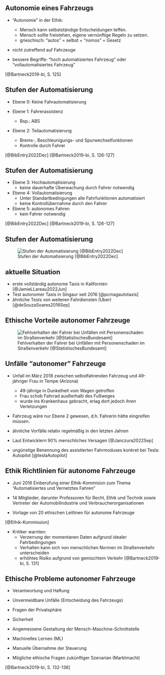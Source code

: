 ## Autonomie eines Fahrzeugs

-   "Autonomie" in der Ethik:
    -   Mensch kann selbstständige Entscheidungen teffen.
    -   Mensch sollte freistehen, eigene vernünftige Regeln zu setzen.
    -   grieschisch: "autos" = selbst + "nomos" = Gesetz

-   nicht zutreffend auf Fahrzeuge

-   bessere Begriffe: "hoch automatisiertes Fahrzeug" oder "vollautomatisiertes Fahrzeug"

[@Bartneck2019-bi, S. 125]

## Stufen der Automatisierung

-   Ebene 0: Keine Fahrautomatisierung

-   Ebene 1: Fahrerassistenz
    -   Bsp.: ABS

-   Ebene 2: Teilautomatisierung
    -   Brems-, Beschleunigungs- und Spurwechselfunktionen
    -   Kontrolle durch Fahrer

[@BibEntry2022Dec]  [@Bartneck2019-bi, S. 126-127]

## Stufen der Automatisierung

-   Ebene 3: Hochautomatisierung
    -   keine dauerhafte Überwachung durch Fahrer notwendig

-   Ebene 4: Vollautomatisierung
    -   Unter Standartbedingungen alle Fahrfunktionen automatisiert
    -   keine Kontrollübernahme durch den Fahrer

-   Ebene 5: autonomes Fahren
    -   kein Fahrer notwendig

[@BibEntry2022Dec]  [@Bartneck2019-bi, S. 126-127]

## Stufen der Automatisierung
![Stufen der Automatisierung [@BibEntry2022Dec]](images/BFU_Fahrassistenten_Automatisierung_DE.jpg)

##  aktuelle Situation

-   erste vollständig autonome Taxis in Kalifornien [@JamieLLareau2022Jun]
-   Test autonomer Taxis in Singaur seit 2016 [@pcmagautotaxis]
-   ähnliche Tests von weiteren Fahrdiensten (Uber) [@deSouzaSoares2016Sep]

## Ethische Vorteile autonomer Fahrzeuge

![Fehlverhalten der Fahrer bei Unfällen mit Personenschaden im Straßenverkehr [@StatistischesBundesamt]](images/verkehrsunfaelle-fehlverhalten.png)

## Unfälle "autonomer" Fahrzeuge

-   Unfall im März 2018 zwischen selbstfahrenden Fahrzeug und 49-jähriger Frau in Tempe (Arizona)
    -   49-jährige in Dunkelheit vom Wagen getroffen
    -   Frau schob Fahrrad ausßerhalb des Fußweges
    -   wurde ins Krankenhaus gebracht, erlag dort jedoch ihren Verletzungen
-   Fahrzeug wäre nur Ebene 2 gewesen, d.h. Fahrerin hätte eingreifen müssen.

-   ähnliche Vorfälle relativ regelmäßig in den letzten Jahren
-   Laut Entwicklern 90% menschliches Versagen  [@Janczura2022Sep]

-   ungünstige Benennung des assistierten Fahrmoduses konkret bei Tesla: Autopilot [@teslaAutopilot]

## Ethik Richtlinien für autonome Fahrzeuge

-   Juni 2016 Einberufung einer Ethik-Kommision zum Thema "Automatisiertes und Vernetztes Fahren"

-   14 Mitglieder, darunter Professoren für Recht, Ethik und Technik sowie Vertreter der Automobilindustrie und Verbraucherorganisationen

-   Vorlage von 20 ethischen Leitlinen für autonome Fahrzeuge

[@Ethik-Kommission]

-   Kritiker warnten:
    -   Verzerrung der momentanen Daten aufgrund idealer Fahrbedingungen
    -   Verhalten kann sich von menschlichen Normen im Straßenverkehr unterscheiden
    -   erhöhtes Risiko aufgrund von gemischtem Verkehr
    [@Bartneck2019-bi, S. 131]

## Ethische Probleme autonomer Fahrzeuge

-   Verantwortung und Haftung

-   Unvermeidbare Unfälle (Entscheidung des Fahrzeugs)

-   Fragen der Privatsphäre

-   Sicherheit

-   Angemessene Gestaltung der Mensch-Maschine-Schnittstelle

-   Machinelles Lernen (ML)

-   Manuelle Übernahme der Steuerung

-   Mögliche ethische Fragen zukünftiger Szenarian (Marktmacht)

[@Bartneck2019-bi, S. 132-138]